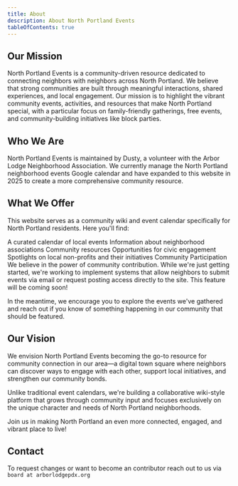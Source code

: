 ```yaml
---
title: About
description: About North Portland Events
tableOfContents: true
---
```

## Our Mission
North Portland Events is a community-driven resource dedicated to connecting neighbors with neighbors across North Portland. We believe that strong communities are built through meaningful interactions, shared experiences, and local engagement. Our mission is to highlight the vibrant community events, activities, and resources that make North Portland special, with a particular focus on family-friendly gatherings, free events, and community-building initiatives like block parties.

## Who We Are
North Portland Events is maintained by Dusty, a volunteer with the Arbor Lodge Neighborhood Association. We currently manage the North Portland neighborhood events Google calendar and have expanded to this website in 2025 to create a more comprehensive community resource.

## What We Offer
This website serves as a community wiki and event calendar specifically for North Portland residents. Here you'll find:

A curated calendar of local events
Information about neighborhood associations
Community resources
Opportunities for civic engagement
Spotlights on local non-profits and their initiatives
Community Participation
We believe in the power of community contribution. While we're just getting started, we're working to implement systems that allow neighbors to submit events via email or request posting access directly to the site. This feature will be coming soon!

In the meantime, we encourage you to explore the events we've gathered and reach out if you know of something happening in our community that should be featured.

## Our Vision
We envision North Portland Events becoming the go-to resource for community connection in our area—a digital town square where neighbors can discover ways to engage with each other, support local initiatives, and strengthen our community bonds.

Unlike traditional event calendars, we're building a collaborative wiki-style platform that grows through community input and focuses exclusively on the unique character and needs of North Portland neighborhoods.

Join us in making North Portland an even more connected, engaged, and vibrant place to live!

## Contact

To request changes or want to become an contributor reach out to us via `board at arborlodgepdx.org`